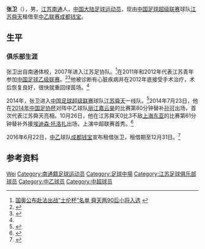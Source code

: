 {{Otheruses|other=名为张卫的其他人物|张卫 (消歧义)}}
{{Infobox football biography
| name                = 张卫
| image               = 
| birth_date          = {{Birth date and age|1993|1|19}}
| birth_place         = {{CHN}}[[江苏省|江苏省]][[南通市|南通市]]
| country             = {{PRC}}
| height              = {{Height|meters=1.96}}
| position            = [[前锋_(足球)|前锋]]
| currentclub         = [[成都钱宝足球俱乐部|成都钱宝]]
| clubnumber          = 30
| youthyears1         = 
| youthclubs1         = 江苏青年
| years1              = 2011–2012
| clubs1              = 江苏青年
| caps1               = 29
| goals1              = 1
| years2              = 2014–
| clubs2              = [[江苏舜天足球俱乐部|江苏舜天]]
| caps2               = 1
| goals2              = 0
| years3              = 2016
| clubs3              = → [[成都钱宝足球俱乐部|成都钱宝]]（租借）
| caps3               = 
| goals3              = 
| nationalyears1      = 
| nationalteam1       = 
| nationalcaps1       = 
| nationalgoals1      = 
| club-update         = 2016年7月1日
| nationalteam-update = 
}}
'''张卫'''（{{bd|1993年|1月19日|||catIdx=Zhang, Wei}}），男，[[江苏|江苏]][[南通|南通]]人，[[中国大陆|中国大陆]][[足球|足球]][[运动员|运动员]]，现由[[中国足球超级联赛|中国足球超级联赛]]球队[[江苏舜天足球俱乐部|江苏舜天]]租借至[[中乙联赛|中乙联赛]][[成都钱宝足球俱乐部|成都钱宝]]。

== 生平 ==
=== 俱乐部生涯 ===
张卫出自南通体校，2007年进入江苏足协队。<ref name="土伦杯">[http://jlwb.njnews.cn/html/2014-04/30/content_1619402.htm 国奥公布赴法出战“土伦杯”名单 舜天两90后小将入选] {{webarchive|url=https://web.archive.org/web/20150402155926/http://jlwb.njnews.cn/html/2014-04/30/content_1619402.htm |date=2015-04-02 }}</ref>在2011年和2012年代表江苏青年参加[[中国足球乙级联赛|中国足球乙级联赛]]。<ref>{{Cite web |url=http://sports.sohu.com/20110516/n280595202.shtml |title=2011年中乙联赛完全名单之江苏紫金保险足球队 |access-date=2015-03-11 |archive-date=2019-01-13 |archive-url=https://web.archive.org/web/20190113182320/http://sports.sohu.com/20110516/n280595202.shtml |dead-url=no }}</ref><ref>{{Cite web |url=http://www.fa.org.cn/bulletin/clb/2012-04-22/376053.html |title=2012年中乙联赛球队报名表 |access-date=2015-03-11 |archive-url=https://web.archive.org/web/20150924005335/http://www.fa.org.cn/bulletin/clb/2012-04-22/376053.html |archive-date=2015-09-24 |dead-url=yes }}</ref>他被诊断有心脏疾病并在2012年底接受手术治疗，术后恢复良好，很快就重回绿茵场。<ref name="土伦杯"/>

2014年，张卫进入[[中国足球超级联赛|中国足球超级联赛]]球队[[江苏舜天足球俱乐部|江苏舜天]]一线队。<ref>{{Cite web |url=http://sports.sina.com.cn/j/2014-03-05/17457052307.shtml |title=江苏舜天2014中超名单：德扬穿10号 多名国脚领衔 |accessdate=2015-03-11 |archive-date=2017-12-27 |archive-url=https://web.archive.org/web/20171227033126/http://sports.sina.com.cn/j/2014-03-05/17457052307.shtml |dead-url=no }}</ref>2014年7月23日，他在[[2014年中国足协杯|2014年中国足协杯]]对阵中乙球队[[丽江嘉云昊|丽江嘉云昊]]的比赛第80分钟替补[[孙可|孙可]]出场，首次代表江苏舜天亮相。10月26日，他在江苏舜天0比3不敌[[上海上港集团足球俱乐部|上海东亚]]的比赛第61分钟替补外援[[埃迪森·托洛扎|埃迪森·托洛扎]]出场，上演中超联赛首秀。<ref>{{Cite web |url=http://sports.sohu.com/20141026/n405467957.shtml |title=武磊传射王燊超破门 东亚3-0力克舜天 |access-date=2015-03-11 |archive-date=2019-09-16 |archive-url=https://web.archive.org/web/20190916231423/http://sports.sohu.com/20141026/n405467957.shtml |dead-url=no }}</ref>

2016年6月22日，[[中乙|中乙]]球队[[成都钱宝|成都钱宝]]宣布租借张卫，租借期至12月31日。<ref>{{cite news|title=成都钱宝官宣张卫租借加盟 苏宁小将征战中乙|url=http://sports.qq.com/a/20160622/052795.htm|accessdate=2016-08-27|agency=腾讯体育|date=2016-06-22|archive-date=2019-12-07|archive-url=https://web.archive.org/web/20191207031815/https://sports.qq.com/a/20160622/052795.htm|dead-url=no}}</ref>

== 参考资料 ==
{{reflist}}

{{2014年亚运会男子足球中国参赛名单}}
{{2012年中乙分类名单江苏河海大学}}
{{2014年中超分类名单江苏}}
{{2015年中超分类名单江苏}}
{{2016年中超分类名单江苏}}
{{2016年中乙分类名单成都}}
{{2017年中乙分类名单南通}}
{{2018年中乙分类名单南通}}

{{Authority control}}
{{DEFAULTSORT:Zhang, Wei}}
[[Category:张姓|Wei]]
[[Category:南通籍足球运动员|Category:南通籍足球运动员]]
[[Category:足球中場|Category:足球中場]]
[[Category:江苏足球俱乐部球员|Category:江苏足球俱乐部球员]]
[[Category:中乙球员|Category:中乙球员]]
[[Category:中超球员|Category:中超球员]]